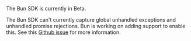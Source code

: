 <Note>

The Bun SDK is currently in Beta.

</Note>

<Alert level="warning" title="Note">

The Bun SDK can't currently capture global unhandled exceptions and unhandled promise rejections. Bun is working on adding support to enable this. See this [Github issue](https://github.com/oven-sh/bun/issues/5091) for more information.

</Alert>
